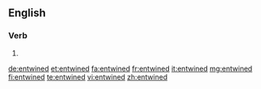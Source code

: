 ==English==

===Verb===
{{head|en|verb form}}

# {{en-past of|entwine}}

[[de:entwined]]
[[et:entwined]]
[[fa:entwined]]
[[fr:entwined]]
[[it:entwined]]
[[mg:entwined]]
[[fi:entwined]]
[[te:entwined]]
[[vi:entwined]]
[[zh:entwined]]